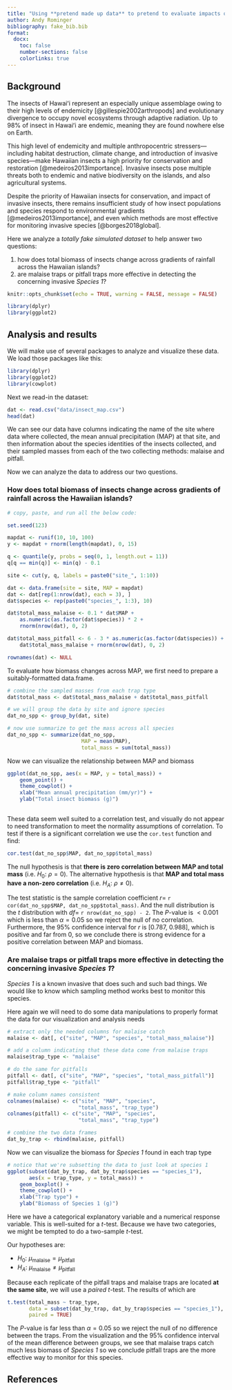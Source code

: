 ```yaml
---
title: "Using **pretend made up data** to pretend to evaluate impacts of mean annual precipitation and collection method on insect biomass in Hawaiʻi"
author: Andy Rominger
bibliography: fake_bib.bib
format:
  docx:
    toc: false
    number-sections: false
    colorlinks: true
---
```


## Background

The insects of Hawaiʻi represent an especially unique assemblage owing to their high levels of endemicity [@gillespie2002arthropods] and evolutionary divergence to occupy novel ecosystems through adaptive radiation. Up to 98% of insect in Hawaiʻi are endemic, meaning they are found nowhere else on Earth.

This high level of endemicity and multiple anthropocentric stressers---including habitat destruction, climate change, and introduction of invasive species---make Hawaiian insects a high priority for conservation and restoration [@medeiros2013importance]. Invasive insects pose multiple threats both to endemic and native biodiversity on the islands, and also agricultural systems.

Despite the priority of Hawaiian insects for conservation, and impact of invasive insects, there remains insufficient study of how insect populations and species respond to environmental gradients [@medeiros2013importance], and even which methods are most effective for monitoring invasive species [@borges2018global].

Here we analyze a *totally fake simulated dataset* to help answer two questions:

1. how does total biomass of insects change across gradients of rainfall across the Hawaiian islands?  
2. are malaise traps or pitfall traps more effective in detecting the concerning invasive *Species 1*?


```r
knitr::opts_chunk$set(echo = TRUE, warning = FALSE, message = FALSE)

library(dplyr)
library(ggplot2)
```




## Analysis and results

We will make use of several packages to analyze and visualize these data. We load those packages like this:


```r
library(dplyr)
library(ggplot2)
library(cowplot)
```

Next we read-in the dataset:


```r
dat <- read.csv("data/insect_map.csv")
head(dat)
```

We can see our data have columns indicating the name of the site where data where collected, the mean annual precipitation (MAP) at that site, and then information about the species identities of the insects collected, and their sampled masses from each of the two collecting methods: malaise and pitfall.

Now we can analyze the data to address our two questions.

### How does total biomass of insects change across gradients of rainfall across the Hawaiian islands? 


```r
# copy, paste, and run all the below code:

set.seed(123)

mapdat <- runif(10, 10, 100)
y <- mapdat + rnorm(length(mapdat), 0, 15)

q <- quantile(y, probs = seq(0, 1, length.out = 11))
q[q == min(q)] <- min(q) - 0.1

site <- cut(y, q, labels = paste0("site_", 1:10))

dat <- data.frame(site = site, MAP = mapdat)
dat <- dat[rep(1:nrow(dat), each = 3), ]
dat$species <- rep(paste0("species_", 1:3), 10)

dat$total_mass_malaise <- 0.1 * dat$MAP + 
    as.numeric(as.factor(dat$species)) * 2 + 
    rnorm(nrow(dat), 0, 2)

dat$total_mass_pitfall <- 6 - 3 * as.numeric(as.factor(dat$species)) + 
    dat$total_mass_malaise + rnorm(nrow(dat), 0, 2)

rownames(dat) <- NULL
```


To evaluate how biomass changes across MAP, we first need to prepare a suitably-formatted data.frame.

```r
# combine the sampled masses from each trap type
dat$total_mass <- dat$total_mass_malaise + dat$total_mass_pitfall

# we will group the data by site and ignore species
dat_no_spp <- group_by(dat, site)

# now use summarize to get the mass across all species 
dat_no_spp <- summarize(dat_no_spp, 
                        MAP = mean(MAP), 
                        total_mass = sum(total_mass))


```

Now we can visualize the relationship between MAP and biomass

```r
ggplot(dat_no_spp, aes(x = MAP, y = total_mass)) +
    geom_point() +
    theme_cowplot() +
    xlab("Mean annual precipitation (mm/yr)") +
    ylab("Total insect biomass (g)")
    
```



These data seem well suited to a correlation test, and visually do not appear to need transformation to meet the normality assumptions of correlation.  To test if there is a significant correlation we use the `cor.test` function and find:

```r
cor.test(dat_no_spp$MAP, dat_no_spp$total_mass)
```


The null hypothesis is that **there is zero correlation between MAP and total mass** (i.e. $H_0 \text{: } \rho = 0$). The alternative hypothesis is that **MAP and total mass have a non-zero correlation** (i.e. $H_A \text{: } \rho \neq 0$).

The test statistic is the sample correlation coefficient $r =$ `r cor(dat_no_spp$MAP, dat_no_spp$total_mass)`.  And the null distribution is the $t$ distribution with $df =$ `r nrow(dat_no_spp) - 2`. The $P$-value is $< 0.001$ which is less than $\alpha = 0.05$ so we reject the null of no correlation.  Furthermore, the 95% confidence interval for $r$ is [0.787, 0.988], which is positive and far from 0, so we conclude there is strong evidence for a positive correlation between MAP and biomass.

### Are malaise traps or pitfall traps more effective in detecting the concerning invasive *Species 1*?

*Species 1* is a known invasive that does such and such bad things.  We would like to know which sampling method works best to monitor this species.

Here again we will need to do some data manipulations to properly format the data for our visualization and analysis needs

```r
# extract only the needed columns for malaise catch
malaise <- dat[, c("site", "MAP", "species", "total_mass_malaise")]

# add a column indicating that these data come from malaise traps
malaise$trap_type <- "malaise"

# do the same for pitfalls
pitfall <- dat[, c("site", "MAP", "species", "total_mass_pitfall")]
pitfall$trap_type <- "pitfall"

# make column names consistent
colnames(malaise) <- c("site", "MAP", "species", 
                       "total_mass", "trap_type")
colnames(pitfall) <- c("site", "MAP", "species", 
                       "total_mass", "trap_type")

# combine the two data frames
dat_by_trap <- rbind(malaise, pitfall)
```

Now we can visualize the biomass for *Species 1* found in each trap type

```r
# notice that we're subsetting the data to just look at species 1
ggplot(subset(dat_by_trap, dat_by_trap$species == "species_1"), 
       aes(x = trap_type, y = total_mass)) +
    geom_boxplot() + 
    theme_cowplot() +
    xlab("Trap type") +
    ylab("Biomass of Species 1 (g)")

```


Here we have a categorical explanatory variable and a numerical response variable.  This is well-suited for a $t$-test.  Because we have two categories, we might be tempted to do a two-sample $t$-test.  

Our hypotheses are:

- $H_0$: $\mu_\text{malaise} = \mu_\text{pitfall}$
- $H_A$: $\mu_\text{malaise} \neq \mu_\text{pitfall}$

Because each replicate of the pitfall traps and malaise traps are located **at the same site**, we will use a *paired* $t$-test. The results of which are

```r
t.test(total_mass ~ trap_type, 
       data = subset(dat_by_trap, dat_by_trap$species == "species_1"),
       paired = TRUE)
```

The $P$-value is far less than $\alpha = 0.05$ so we reject the null of no difference between the traps.  From the visualization and the 95% confidence interval of the mean difference between groups, we see that malaise traps catch much less biomass of *Species 1* so we conclude pitfall traps are the more effective way to monitor for this species.


## References

